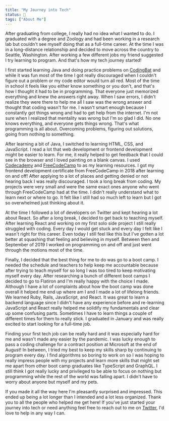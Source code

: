 ```yaml
---
title: "My Journey into Tech"
status: 🌻
tags: ["About Me"]
---
```


After graduating from college, I really had no idea what I wanted to do. I graduated with a degree and Zoology and had been working in a research lab but couldn't see myself doing that as a full-time career. At the time I was in a long-distance relationship and decided to move across the country to Seattle, Washington. After working a few different jobs my friend suggested I try learning to program. And that's how my tech journey started!

I first started learning Java and doing practice problems on [CodingBat](https://codingbat.com/java) and while it was fun most of the time I got really discouraged when I couldn't figure out a problem or my code editor would turn all red. Most of the time in school it feels like you either know something or you don't, and that's how I thought it had to be in programming. That everyone just memorized everything and knew the answers right away. When I saw errors, I didn't realize they were there to help me all I saw was the wrong answer and thought that coding wasn't for me. I wasn't smart enough because I constantly got things wrong and had to get help from the internet. I'm not sure when I realized that mentality was wrong but I'm so glad I did. No one knows everything, and everyone gets things wrong. That's what programming is all about. Overcoming problems, figuring out solutions, going from nothing to something.

After learning a bit of Java, I switched to learning HTML, CSS, and JavaScript. I read a lot that web development or frontend development might be easier to learn. For me, it really helped to get feedback that I could see in the browser and I loved painting on a blank canvas. I used [Codecademy](https://www.codecademy.com/) and [FreeCodeCamp](https://www.freecodecamp.org/) to as my learning resources. I got my frontend development certificate from FreeCodeCamp in 2018 after learning on and off! After applying to a lot of places and getting denied or not hearing back I was really discouraged. I took a long break from coding. My projects were very small and were the same exact ones anyone who went through FreeCodeCamp had at the time. I didn't really understand what to learn next or where to go. It felt like I still had so much left to learn but I got so overwhelmed just thinking about it.

At the time I followed a lot of developers on Twitter and kept hearing a lot about React. So after a long break, I decided to get back to teaching myself. After learning React and working on my first solo side project I still really struggled with coding. Every day I would get stuck and every day I felt like I wasn't right for this career. Even today I still feel like this but I've gotten a lot better at squashing that feeling and believing in myself. Between then and September of 2019 I worked on programming on and off and just went through the motions most of the time.

Finally, I decided that the best thing for me to do was go to a boot camp. I needed the schedule and teachers to help keep me accountable because after trying to teach myself for so long I was too tired to keep motivating myself every day. After researching a bunch of different boot camps I decided to go to Flatiron and I'm really happy with the choice I made. Although I have a lot of complaints about how the boot camp was done overall it helped me end up where am I and I made a lot of lifelong friends. We learned Ruby, Rails, JavaScript, and React. It was great to learn a backend language since I didn't have any experience before and re-learning JavaScript and React really helped me solidify my fundamentals and clear up some confusing parts. Sometimes I have to learn things a couple of different times for them to really stick. I graduated in January and was really excited to start looking for a full-time job.

Finding your first tech job can be really hard and it was especially hard for me and wasn't made any easier by the pandemic. I was lucky enough to pass a coding challenge for a contract position at Microsoft at the end of August! In between, I tried my best to keep my skills sharp by continuing to program every day. I find algorithms so boring to work on so I was hoping to really impress people with my projects and learn more skills that might set me apart from other boot camp graduates like TypeScript and GraphQL. I still think I got really lucky and privileged to be able to focus on nothing but programming while the rest of the world was falling apart. I didn't have to worry about anyone but myself and my pets.

If you made it all the way here I'm pleasantly surprised and impressed. This ended up being a lot longer than I intended and a lot less organized. Thank you to all the people who helped me get here! If you've just started your journey into tech or need anything feel free to reach out to me on [Twitter](https://twitter.com/jenkens_), I'd love to help in any way I can.
